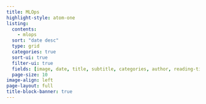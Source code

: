 ```yaml
---
title: MLOps
highlight-style: atom-one
listing:
  contents: 
    - mlops
  sort: "date desc"
  type: grid
  categories: true
  sort-ui: true
  filter-ui: true
  fields: [image, date, title, subtitle, categories, author, reading-time]
  page-size: 10
image-align: left
page-layout: full
title-block-banner: true
---
```

